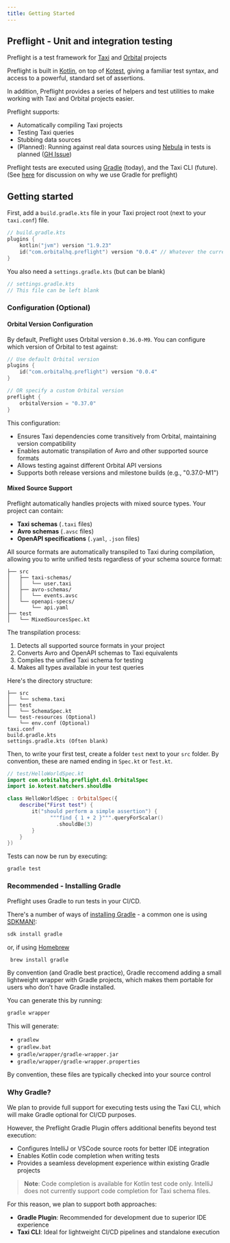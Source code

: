 ```yaml
---
title: Getting Started
---
```


## Preflight - Unit and integration testing
Preflight is a test framework for [Taxi](https://taxilang.org) and [Orbital](https://orbitalhq.com) projects

Preflight is built in [Kotlin](https://kotlinlang.org/), on top of [Kotest](https://kotest.io), giving a familiar test syntax, and access to a powerful, standard set of assertions.

In addition, Preflight provides a series of helpers and test utilities to make working with Taxi and Orbital projects easier.

Preflight supports:
* Automatically compiling Taxi projects
* Testing Taxi queries
* Stubbing data sources
* (Planned): Running against real data sources using [Nebula](https://nebula.orbitalhq.com) in tests is planned ([GH Issue](https://github.com/orbitalapi/preflight/issues/2))

Preflight tests are executed using [Gradle](https://gradle.org/) (today), and the Taxi CLI (future). (See [here](#why-gradle) for discussion on why we use Gradle for preflight)

## Getting started
First, add a `build.gradle.kts` file in your Taxi project root (next to your `taxi.conf`) file.

```kotlin
// build.gradle.kts
plugins {
    kotlin("jvm") version "1.9.23"
    id("com.orbitalhq.preflight") version "0.0.4" // Whatever the current latest version is
}
```

You also need a `settings.gradle.kts` (but can be blank)

```kotlin
// settings.gradle.kts
// This file can be left blank
```

### Configuration (Optional)

#### Orbital Version Configuration
By default, Preflight uses Orbital version `0.36.0-M9`. You can configure which version of Orbital to test against:

```kotlin
// Use default Orbital version
plugins {
    id("com.orbitalhq.preflight") version "0.0.4"
}

// OR specify a custom Orbital version
preflight {
    orbitalVersion = "0.37.0"
}
```

This configuration:
- Ensures Taxi dependencies come transitively from Orbital, maintaining version compatibility
- Enables automatic transpilation of Avro and other supported source formats
- Allows testing against different Orbital API versions
- Supports both release versions and milestone builds (e.g., "0.37.0-M1")

#### Mixed Source Support
Preflight automatically handles projects with mixed source types. Your project can contain:
- **Taxi schemas** (`.taxi` files)
- **Avro schemas** (`.avsc` files)
- **OpenAPI specifications** (`.yaml`, `.json` files)

All source formats are automatically transpiled to Taxi during compilation, allowing you to write unified tests regardless of your schema source format:

```
├── src
│   ├── taxi-schemas/
│   │   └── user.taxi
│   ├── avro-schemas/
│   │   └── events.avsc
│   └── openapi-specs/
│       └── api.yaml
├── test
│   └── MixedSourcesSpec.kt
```

The transpilation process:
1. Detects all supported source formats in your project
2. Converts Avro and OpenAPI schemas to Taxi equivalents
3. Compiles the unified Taxi schema for testing
4. Makes all types available in your test queries

Here's the directory structure:

```
├── src
│   └── schema.taxi
├── test
│   └── SchemaSpec.kt
└── test-resources (Optional)
    └── env.conf (Optional)
taxi.conf
build.gradle.kts
settings.gradle.kts (Often blank)
```

Then, to write your first test, create a folder `test` next to your `src` folder.
By convention, these are named ending in `Spec.kt` or `Test.kt`.

```kotlin
// test/HelloWorldSpec.kt
import com.orbitalhq.preflight.dsl.OrbitalSpec
import io.kotest.matchers.shouldBe

class HelloWorldSpec : OrbitalSpec({
    describe("First test") {
        it("should perform a simple assertion") {
              """find { 1 + 2 }""".queryForScalar()
                .shouldBe(3)
        }
    }
})
```

Tests can now be run by executing:

```
gradle test
```

### Recommended - Installing Gradle
Preflight uses Gradle to run tests in your CI/CD.

There's a number of ways of [installing Gradle](https://gradle.org/install/) - a common one is using [SDKMAN!](http://sdkman.io/):

```bash
sdk install gradle
```

or, if using [Homebrew](http://brew.sh/)

```bash
 brew install gradle
```

By convention (and Gradle best practice), Gradle reccomend adding a small lightweight wrapper with Gradle projects,
which makes them portable for users who don't have Gradle installed.

You can generate this by running:

```bash
gradle wrapper
```

This will generate:

 - `gradlew`
 - `gradlew.bat`
 - `gradle/wrapper/gradle-wrapper.jar`
 - `gradle/wrapper/gradle-wrapper.properties`

By convention, these files are typically checked into your source control


### Why Gradle?
We plan to provide full support for executing tests using the Taxi CLI, which will make Gradle optional for CI/CD purposes.

However, the Preflight Gradle Plugin offers additional benefits beyond test execution:
- Configures IntelliJ or VSCode source roots for better IDE integration
- Enables Kotlin code completion when writing tests
- Provides a seamless development experience within existing Gradle projects

> **Note**: Code completion is available for Kotlin test code only. IntelliJ does not currently support code completion for Taxi schema files.

For this reason, we plan to support both approaches:
- **Gradle Plugin**: Recommended for development due to superior IDE experience
- **Taxi CLI**: Ideal for lightweight CI/CD pipelines and standalone execution


